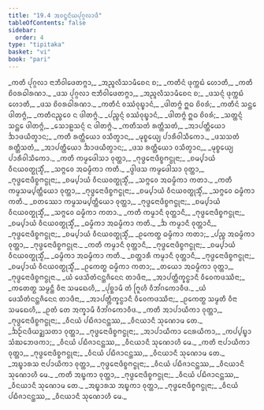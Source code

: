 ```yaml
---
title: "19.4 ᩋᩅᨶ᩠ᨴᨶᩦᨿᨸᩩᨣ᩠ᨣᩃᩣᨴᩥ"
tableOfContents: false
sidebar:
  order: 4
type: "tipitaka"
basket: "vi"
book: "pari"
---
```



<DynamicBreadcrumb />

<Division number="477" book="pari">

<Paragraph number="2294" type="verses" book="pari">
_ᨠᨲᩥ ᨸᩩᨣ᩠ᨣᩃᩣ ᨶᩣᨽᩥᩅᩤᨴᩮᨲᨻ᩠ᨻᩣ,_  
_ᩋᨬ᩠ᨩᩃᩥᩈᩣᨾᩥᨧᩮᨶ ᨧ;_  
_ᨠᨲᩥᨶᩴ ᨴᩩᨠ᩠ᨠᨭᩴ ᩉᩮᩣᨲᩥ,_  
_ᨠᨲᩥ ᨧᩦᩅᩁᨵᩤᩁᨱᩣ._  

</Paragraph>

<Paragraph number="2295" type="verses" book="pari">
_ᨴᩈ ᨸᩩᨣ᩠ᨣᩃᩣ ᨶᩣᨽᩥᩅᩤᨴᩮᨲᨻ᩠ᨻᩣ,_  
_ᩋᨬ᩠ᨩᩃᩥᩈᩣᨾᩥᨧᩮᨶ ᨧ;_  
_ᨴᩈᨶ᩠ᨶᩴ ᨴᩩᨠ᩠ᨠᨭᩴ ᩉᩮᩣᨲᩥ,_  
_ᨴᩈ ᨧᩦᩅᩁᨵᩤᩁᨱᩣ._  

</Paragraph>

<Paragraph number="2296" type="verses" book="pari">
_ᨠᨲᩥᨶᩴ ᩅᩔᩴᩅᩩᨭ᩠ᨮᩣᨶᩴ,_  
_ᨴᩤᨲᨻ᩠ᨻᩴ ᩍᨵ ᨧᩦᩅᩁᩴ;_  
_ᨠᨲᩥᨶᩴ ᩈᨶ᩠ᨲᩮ ᨴᩤᨲᨻ᩠ᨻᩴ,_  
_ᨠᨲᩥᨶᨬ᩠ᨧᩮᩅ ᨶ ᨴᩤᨲᨻ᩠ᨻᩴ._  

</Paragraph>

<Paragraph number="2297" type="verses" book="pari">
_ᨸᨬ᩠ᨧᨶ᩠ᨶᩴ ᩅᩔᩴᩅᩩᨭ᩠ᨮᩣᨶᩴ,_  
_ᨴᩤᨲᨻ᩠ᨻᩴ ᩍᨵ ᨧᩦᩅᩁᩴ;_  
_ᩈᨲ᩠ᨲᨶ᩠ᨶᩴ ᩈᨶ᩠ᨲᩮ ᨴᩤᨲᨻ᩠ᨻᩴ,_  
_ᩈᩮᩣᩊᩈᨶ᩠ᨶᩴ ᨶ ᨴᩤᨲᨻ᩠ᨻᩴ._  

</Paragraph>

<Paragraph number="2298" type="verses" book="pari">
_ᨠᨲᩥᩈᨲᩴ ᩁᨲ᩠ᨲᩥᩈᨲᩴ,_  
_ᩋᩣᨸᨲ᩠ᨲᩥᨿᩮᩣ ᨨᩣᨴᨿᩥᨲ᩠ᩅᩣᨶ;_  
_ᨠᨲᩥ ᩁᨲ᩠ᨲᩥᨿᩮᩣ ᩅᩈᩥᨲ᩠ᩅᩣᨶ,_  
_ᨾᩩᨧ᩠ᨧᩮᨿ᩠ᨿ ᨸᩣᩁᩥᩅᩤᩈᩥᨠᩮᩣ._  

</Paragraph>

<Paragraph number="2299" type="verses" book="pari">
_ᨴᩈᩈᨲᩴ ᩁᨲ᩠ᨲᩥᩈᨲᩴ,_  
_ᩋᩣᨸᨲ᩠ᨲᩥᨿᩮᩣ ᨨᩣᨴᨿᩥᨲ᩠ᩅᩣᨶ;_  
_ᨴᩈ ᩁᨲ᩠ᨲᩥᨿᩮᩣ ᩅᩈᩥᨲ᩠ᩅᩣᨶ,_  
_ᨾᩩᨧ᩠ᨧᩮᨿ᩠ᨿ ᨸᩣᩁᩥᩅᩤᩈᩥᨠᩮᩣ._  

</Paragraph>

<Paragraph number="2300" type="verses" book="pari">
_ᨠᨲᩥ ᨠᨾ᩠ᨾᨴᩮᩤᩈᩣ ᩅᩩᨲ᩠ᨲᩣ,_  
_ᨻᩩᨴ᩠ᨵᩮᨶᩣᨴᩥᨧ᩠ᨧᨻᨶ᩠ᨵᩩᨶᩣ;_  
_ᨧᨾ᩠ᨸᩣᨿᩴ ᩅᩥᨶᨿᩅᨲ᩠ᨳᩩᩈ᩠ᨾᩥᩴ,_  
_ᩈᨻ᩠ᨻᩮᩅ ᩋᨵᨾ᩠ᨾᩥᨠᩣ ᨠᨲᩥ._  

</Paragraph>

<Paragraph number="2301" type="verses" book="pari">
_ᨴ᩠ᩅᩤᨴᩈ ᨠᨾ᩠ᨾᨴᩮᩤᩈᩣ ᩅᩩᨲ᩠ᨲᩣ,_  
_ᨻᩩᨴ᩠ᨵᩮᨶᩣᨴᩥᨧ᩠ᨧᨻᨶ᩠ᨵᩩᨶᩣ;_  
_ᨧᨾ᩠ᨸᩣᨿᩴ ᩅᩥᨶᨿᩅᨲ᩠ᨳᩩᩈ᩠ᨾᩥᩴ,_  
_ᩈᨻ᩠ᨻᩮᩅ ᩋᨵᨾ᩠ᨾᩥᨠᩣ ᨠᨲᩣ._  

</Paragraph>

<Paragraph number="2302" type="verses" book="pari">
_ᨠᨲᩥ ᨠᨾ᩠ᨾᩈᨾ᩠ᨸᨲ᩠ᨲᩥᨿᩮᩣ ᩅᩩᨲ᩠ᨲᩣ,_  
_ᨻᩩᨴ᩠ᨵᩮᨶᩣᨴᩥᨧ᩠ᨧᨻᨶ᩠ᨵᩩᨶᩣ;_  
_ᨧᨾ᩠ᨸᩣᨿᩴ ᩅᩥᨶᨿᩅᨲ᩠ᨳᩩᩈ᩠ᨾᩥᩴ,_  
_ᩈᨻ᩠ᨻᩮᩅ ᨵᨾ᩠ᨾᩥᨠᩣ ᨠᨲᩥ._  

</Paragraph>

<Paragraph number="2303" type="verses" book="pari">
_ᨧᨲᩔᩮᩣ ᨠᨾ᩠ᨾᩈᨾ᩠ᨸᨲ᩠ᨲᩥᨿᩮᩣ ᩅᩩᨲ᩠ᨲᩣ,_  
_ᨻᩩᨴ᩠ᨵᩮᨶᩣᨴᩥᨧ᩠ᨧᨻᨶ᩠ᨵᩩᨶᩣ;_  
_ᨧᨾ᩠ᨸᩣᨿᩴ ᩅᩥᨶᨿᩅᨲ᩠ᨳᩩᩈ᩠ᨾᩥᩴ,_  
_ᩈᨻ᩠ᨻᩮᩅ ᨵᨾ᩠ᨾᩥᨠᩣ ᨠᨲᩣ._  

</Paragraph>

<Paragraph number="2304" type="verses" book="pari">
_ᨠᨲᩥ ᨠᨾ᩠ᨾᩣᨶᩥ ᩅᩩᨲ᩠ᨲᩣᨶᩥ,_  
_ᨻᩩᨴ᩠ᨵᩮᨶᩣᨴᩥᨧ᩠ᨧᨻᨶ᩠ᨵᩩᨶᩣ;_  
_ᨧᨾ᩠ᨸᩣᨿᩴ ᩅᩥᨶᨿᩅᨲ᩠ᨳᩩᩈ᩠ᨾᩥᩴ,_  
_ᨵᨾ᩠ᨾᩥᨠᩣ ᩋᨵᨾ᩠ᨾᩥᨠᩣ ᨠᨲᩥ._  

</Paragraph>

<Paragraph number="2305" type="verses" book="pari">
_ᨨ ᨠᨾ᩠ᨾᩣᨶᩥ ᩅᩩᨲ᩠ᨲᩣᨶᩥ,_  
_ᨻᩩᨴ᩠ᨵᩮᨶᩣᨴᩥᨧ᩠ᨧᨻᨶ᩠ᨵᩩᨶᩣ;_  
_ᨧᨾ᩠ᨸᩣᨿᩴ ᩅᩥᨶᨿᩅᨲ᩠ᨳᩩᩈ᩠ᨾᩥᩴ,_  
_ᩑᨠᩮᨲ᩠ᨳ ᨵᨾ᩠ᨾᩥᨠᩣ ᨠᨲᩣ;_  
_ᨸᨬ᩠ᨧ ᩋᨵᨾ᩠ᨾᩥᨠᩣ ᩅᩩᨲ᩠ᨲᩣ,_  
_ᨻᩩᨴ᩠ᨵᩮᨶᩣᨴᩥᨧ᩠ᨧᨻᨶ᩠ᨵᩩᨶᩣ._  

</Paragraph>

<Paragraph number="2306" type="verses" book="pari">
_ᨠᨲᩥ ᨠᨾ᩠ᨾᩣᨶᩥ ᩅᩩᨲ᩠ᨲᩣᨶᩥ,_  
_ᨻᩩᨴ᩠ᨵᩮᨶᩣᨴᩥᨧ᩠ᨧᨻᨶ᩠ᨵᩩᨶᩣ;_  
_ᨧᨾ᩠ᨸᩣᨿᩴ ᩅᩥᨶᨿᩅᨲ᩠ᨳᩩᩈ᩠ᨾᩥᩴ,_  
_ᨵᨾ᩠ᨾᩥᨠᩣ ᩋᨵᨾ᩠ᨾᩥᨠᩣ ᨠᨲᩥ._  

</Paragraph>

<Paragraph number="2307" type="verses" book="pari">
_ᨧᨲ᩠ᨲᩣᩁᩥ ᨠᨾ᩠ᨾᩣᨶᩥ ᩅᩩᨲ᩠ᨲᩣᨶᩥ,_  
_ᨻᩩᨴ᩠ᨵᩮᨶᩣᨴᩥᨧ᩠ᨧᨻᨶ᩠ᨵᩩᨶᩣ;_  
_ᨧᨾ᩠ᨸᩣᨿᩴ ᩅᩥᨶᨿᩅᨲ᩠ᨳᩩᩈ᩠ᨾᩥᩴ,_  
_ᩑᨠᩮᨲ᩠ᨳ ᨵᨾ᩠ᨾᩥᨠᩣ ᨠᨲᩣ;_  
_ᨲᨿᩮᩣ ᩋᨵᨾ᩠ᨾᩥᨠᩣ ᩅᩩᨲ᩠ᨲᩣ,_  
_ᨻᩩᨴ᩠ᨵᩮᨶᩣᨴᩥᨧ᩠ᨧᨻᨶ᩠ᨵᩩᨶᩣ._  

</Paragraph>

<Paragraph number="2308" type="verses" book="pari">
_ᨿᩴ ᨴᩮᩈᩥᨲᩴᨶᨶ᩠ᨲᨩᩥᨶᩮᨶ ᨲᩣᨴᩥᨶᩣ,_  
_ᩋᩣᨸᨲ᩠ᨲᩥᨠ᩠ᨡᨶ᩠ᨵᩣᨶᩥ ᩅᩥᩅᩮᨠᨴᩔᩥᨶᩣ;_  
_ᨠᨲᩮᨲ᩠ᨳ ᩈᨾ᩠ᨾᨶ᩠ᨲᩥ ᩅᩥᨶᩣ ᩈᨾᨳᩮᩉᩥ,_  
_ᨸᩩᨧ᩠ᨨᩣᨾᩥ ᨲᩴ ᨻᩕᩪᩉᩥ ᩅᩥᨽᩘᨣᨠᩮᩣᩅᩥᨴ._  

</Paragraph>

<Paragraph number="2309" type="verses" book="pari">
_ᨿᩴ ᨴᩮᩈᩥᨲᩴᨶᨶ᩠ᨲᨩᩥᨶᩮᨶ ᨲᩣᨴᩥᨶᩣ,_  
_ᩋᩣᨸᨲ᩠ᨲᩥᨠ᩠ᨡᨶ᩠ᨵᩣᨶᩥ ᩅᩥᩅᩮᨠᨴᩔᩥᨶᩣ;_  
_ᩑᨠᩮᨲ᩠ᨳ ᩈᨾ᩠ᨾᨲᩥ ᩅᩥᨶᩣ ᩈᨾᨳᩮᩉᩥ,_  
_ᩑᨲᩴ ᨲᩮ ᩋᨠ᩠ᨡᩣᨾᩥ ᩅᩥᨽᩘᨣᨠᩮᩣᩅᩥᨴ._  

</Paragraph>

<Paragraph number="2310" type="verses" book="pari">
_ᨠᨲᩥ ᩋᩣᨸᩣᨿᩥᨠᩣ ᩅᩩᨲ᩠ᨲᩣ,_  
_ᨻᩩᨴ᩠ᨵᩮᨶᩣᨴᩥᨧ᩠ᨧᨻᨶ᩠ᨵᩩᨶᩣ;_  
_ᩅᩥᨶᨿᩴ ᨸᨭᩥᨩᩣᨶᨶ᩠ᨲᩔ,_  
_ᩅᩥᨶᨿᩣᨶᩥ ᩈᩩᨱᩮᩣᨾ ᨲᩮ._  

</Paragraph>

<Paragraph number="2311" type="verses" book="pari">
_ᨨᩐᨶᨴᩥᨿᨯ᩠ᨰᩈᨲᩣ ᩅᩩᨲ᩠ᨲᩣ,_  
_ᨻᩩᨴ᩠ᨵᩮᨶᩣᨴᩥᨧ᩠ᨧᨻᨶ᩠ᨵᩩᨶᩣ;_  
_ᩋᩣᨸᩣᨿᩥᨠᩣ ᨶᩮᩁᨿᩥᨠᩣ,_  
_ᨠᨸ᩠ᨸᨭ᩠ᨮᩣ ᩈᩴᨥᨽᩮᨴᨠᩣ;_  
_ᩅᩥᨶᨿᩴ ᨸᨭᩥᨩᩣᨶᨶ᩠ᨲᩔ,_  
_ᩅᩥᨶᨿᩣᨶᩥ ᩈᩩᨱᩮᩣᩉᩥ ᨾᩮ._  

</Paragraph>

<Paragraph number="2312" type="verses" book="pari">
_ᨠᨲᩥ ᨶᩣᨸᩣᨿᩥᨠᩣ ᩅᩩᨲ᩠ᨲᩣ,_  
_ᨻᩩᨴ᩠ᨵᩮᨶᩣᨴᩥᨧ᩠ᨧᨻᨶ᩠ᨵᩩᨶᩣ;_  
_ᩅᩥᨶᨿᩴ ᨸᨭᩥᨩᩣᨶᨶ᩠ᨲᩔ,_  
_ᩅᩥᨶᨿᩣᨶᩥ ᩈᩩᨱᩮᩣᨾ ᨲᩮ._  

</Paragraph>

<Paragraph number="2313" type="verses" book="pari">
_ᩋᨭ᩠ᨮᩣᩁᩈ ᨶᩣᨸᩣᨿᩥᨠᩣ ᩅᩩᨲ᩠ᨲᩣ,_  
_ᨻᩩᨴ᩠ᨵᩮᨶᩣᨴᩥᨧ᩠ᨧᨻᨶ᩠ᨵᩩᨶᩣ;_  
_ᩅᩥᨶᨿᩴ ᨸᨭᩥᨩᩣᨶᨶ᩠ᨲᩔ,_  
_ᩅᩥᨶᨿᩣᨶᩥ ᩈᩩᨱᩮᩣᩉᩥ ᨾᩮ._  

</Paragraph>

<Paragraph number="2314" type="verses" book="pari">
_ᨠᨲᩥ ᩋᨭ᩠ᨮᨠᩣ ᩅᩩᨲ᩠ᨲᩣ,_  
_ᨻᩩᨴ᩠ᨵᩮᨶᩣᨴᩥᨧ᩠ᨧᨻᨶ᩠ᨵᩩᨶᩣ;_  
_ᩅᩥᨶᨿᩴ ᨸᨭᩥᨩᩣᨶᨶ᩠ᨲᩔ,_  
_ᩅᩥᨶᨿᩣᨶᩥ ᩈᩩᨱᩮᩣᨾ ᨲᩮ._  

</Paragraph>

<Paragraph number="2315" type="verses" book="pari">
_ᩋᨭ᩠ᨮᩣᩁᩈ ᩋᨭ᩠ᨮᨠᩣ ᩅᩩᨲ᩠ᨲᩣ,_  
_ᨻᩩᨴ᩠ᨵᩮᨶᩣᨴᩥᨧ᩠ᨧᨻᨶ᩠ᨵᩩᨶᩣ;_  
_ᩅᩥᨶᨿᩴ ᨸᨭᩥᨩᩣᨶᨶ᩠ᨲᩔ,_  
_ᩅᩥᨶᨿᩣᨶᩥ ᩈᩩᨱᩮᩣᩉᩥ ᨾᩮ._
</Paragraph>
</Division>